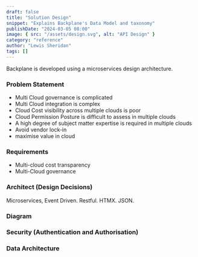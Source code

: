 ```yaml
---
draft: false
title: "Solution Design"
snippet: "Explains Backplane's Data Model and taxonomy"
publishDate: "2024-03-05 08:00"
image: { src: "/assets/design.svg", alt: "API Design" }
category: "reference"
author: "Lewis Sheridan"
tags: []
---
```



Backplane is developed using a microservices design architecture.

### Problem Statement

- Multi Cloud governance is complicated
- Multi Cloud integration is complex
- Cloud Cost visibility across multiple clouds is poor
- Cloud Permission Posture is difficult to assess in multiple clouds
- A high degree of subject matter expertise is required in multiple clouds
- Avoid vendor lock-in
- maximise value in cloud

### Requirements

- Multi-cloud cost transparency
- Multi-Cloud governance

### Architect (Design Decisions)

Microservices, Event Driven. Restful.
HTMX. JSON.

### Diagram

### Security (Authentication and Authorisation)

### Data Architecture
